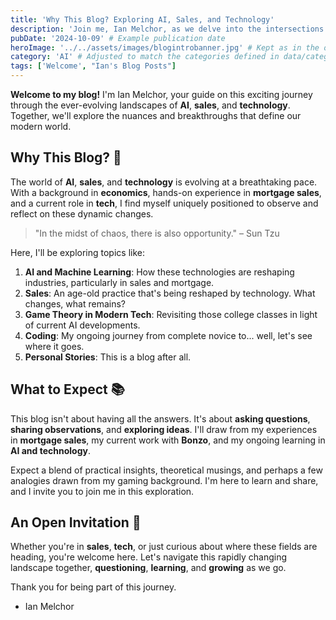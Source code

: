 ```yaml
---
title: 'Why This Blog? Exploring AI, Sales, and Technology'
description: 'Join me, Ian Melchor, as we delve into the intersections of AI, sales, technology, and more.'
pubDate: '2024-10-09' # Example publication date
heroImage: '../../assets/images/blogintrobanner.jpg' # Kept as in the original template
category: 'AI' # Adjusted to match the categories defined in data/categories.ts
tags: ['Welcome', "Ian's Blog Posts"]
---
```


**Welcome to my blog!** I'm Ian Melchor, your guide on this exciting journey through the ever-evolving landscapes of **AI**, **sales**, and **technology**. Together, we'll explore the nuances and breakthroughs that define our modern world.


## Why This Blog? 🤔

The world of **AI**, **sales**, and **technology** is evolving at a breathtaking pace. With a background in **economics**, hands-on experience in **mortgage sales**, and a current role in **tech**, I find myself uniquely positioned to observe and reflect on these dynamic changes.

> "In the midst of chaos, there is also opportunity." – Sun Tzu

Here, I'll be exploring topics like:

1. **AI and Machine Learning**: How these technologies are reshaping industries, particularly in sales and mortgage.
2. **Sales**: An age-old practice that's being reshaped by technology. What changes, what remains?
3. **Game Theory in Modern Tech**: Revisiting those college classes in light of current AI developments.
4. **Coding**: My ongoing journey from complete novice to... well, let's see where it goes.
5. **Personal Stories**: This is a blog after all.

## What to Expect 📚

This blog isn't about having all the answers. It's about **asking questions**, **sharing observations**, and **exploring ideas**. I'll draw from my experiences in **mortgage sales**, my current work with **Bonzo**, and my ongoing learning in **AI and technology**.

Expect a blend of practical insights, theoretical musings, and perhaps a few analogies drawn from my gaming background. I'm here to learn and share, and I invite you to join me in this exploration.

## An Open Invitation 🚀

Whether you're in **sales**, **tech**, or just curious about where these fields are heading, you're welcome here. Let's navigate this rapidly changing landscape together, **questioning**, **learning**, and **growing** as we go.

Thank you for being part of this journey.

- Ian Melchor
